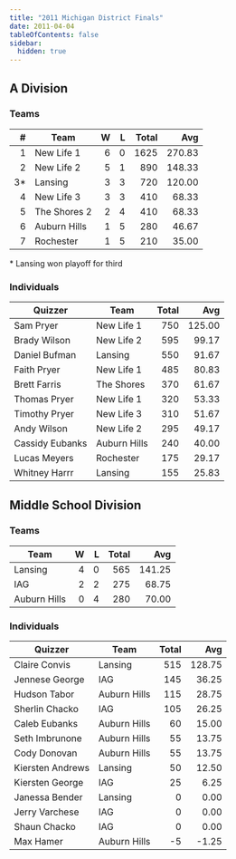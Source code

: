 ```yaml
---
title: "2011 Michigan District Finals"
date: 2011-04-04
tableOfContents: false
sidebar:
  hidden: true
---
```


## A Division

### Teams

|    # | Team         |    W |    L | Total |    Avg |
| ---: | ------------ | ---: | ---: | ----: | -----: |
|    1 | New Life 1   |    6 |    0 |  1625 | 270.83 |
|    2 | New Life 2   |    5 |    1 |   890 | 148.33 |
|   3* | Lansing      |    3 |    3 |   720 | 120.00 |
|    4 | New Life 3   |    3 |    3 |   410 |  68.33 |
|    5 | The Shores 2 |    2 |    4 |   410 |  68.33 |
|    6 | Auburn Hills |    1 |    5 |   280 |  46.67 |
|    7 | Rochester    |    1 |    5 |   210 |  35.00 |

\* Lansing won playoff for third

### Individuals

| Quizzer         | Team         | Total |    Avg |
| --------------- | ------------ | ----: | -----: |
| Sam Pryer       | New Life 1   |   750 | 125.00 |
| Brady Wilson    | New Life 2   |   595 |  99.17 |
| Daniel Bufman   | Lansing      |   550 |  91.67 |
| Faith Pryer     | New Life 1   |   485 |  80.83 |
| Brett Farris    | The Shores   |   370 |  61.67 |
| Thomas Pryer    | New Life 1   |   320 |  53.33 |
| Timothy Pryer   | New Life 3   |   310 |  51.67 |
| Andy Wilson     | New Life 2   |   295 |  49.17 |
| Cassidy Eubanks | Auburn Hills |   240 |  40.00 |
| Lucas Meyers    | Rochester    |   175 |  29.17 |
| Whitney Harrr   | Lansing      |   155 |  25.83 |

## Middle School Division

### Teams

| Team         |    W |    L | Total |    Avg |
| ------------ | ---: | ---: | ----: | -----: |
| Lansing      |    4 |    0 |   565 | 141.25 |
| IAG          |    2 |    2 |   275 |  68.75 |
| Auburn Hills |    0 |    4 |   280 |  70.00 |

### Individuals

| Quizzer          | Team         | Total |    Avg |
| ---------------- | ------------ | ----: | -----: |
| Claire Convis    | Lansing      |   515 | 128.75 |
| Jennese George   | IAG          |   145 |  36.25 |
| Hudson Tabor     | Auburn Hills |   115 |  28.75 |
| Sherlin Chacko   | IAG          |   105 |  26.25 |
| Caleb Eubanks    | Auburn Hills |    60 |  15.00 |
| Seth Imbrunone   | Auburn Hills |    55 |  13.75 |
| Cody Donovan     | Auburn Hills |    55 |  13.75 |
| Kiersten Andrews | Lansing      |    50 |  12.50 |
| Kiersten George  | IAG          |    25 |   6.25 |
| Janessa Bender   | Lansing      |     0 |   0.00 |
| Jerry Varchese   | IAG          |     0 |   0.00 |
| Shaun Chacko     | IAG          |     0 |   0.00 |
| Max Hamer        | Auburn Hills |    -5 |  -1.25 |

